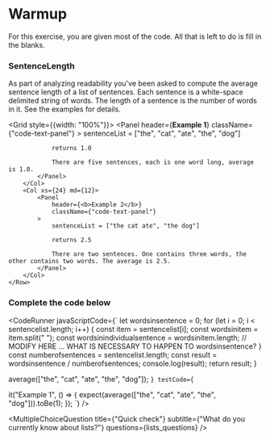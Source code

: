 
# Warmup
>
For this exercise, you are given most of the code.
All that is left to do is fill in the blanks.

>
### SentenceLength
>
As part of analyzing readability you've been asked to compute the average sentence length of a list of sentences.
Each sentence is a white-space delimited string of words. <Highlight>The length of a sentence is the number of words in it.
See the examples for details. </Highlight>


<Grid style={{width: "100%"}}>
    <Row>
        <Col xs={24} md={12}>
            <Panel
                header={<b>Example 1</b>}
                className={"code-text-panel"}
            >
                sentenceList = ["the", "cat", "ate", "the", "dog"]

                returns 1.0

                There are five sentences, each is one word long, average is 1.0.
            </Panel>
        </Col>
        <Col xs={24} md={12}>
            <Panel
                header={<b>Example 2</b>}
                className={"code-text-panel"}
            >
                sentenceList = ["the cat ate", "the dog"]

                returns 2.5

                There are two sentences. One contains three words, the other contains two words. The average is 2.5.
            </Panel>
        </Col>
    </Row>
</Grid>

### Complete the code below

>

<CodeRunner
    javaScriptCode={`
  let wordsinsentence = 0;
  for (let i = 0; i < sentencelist.length; i++) {
    const item = sentencelist[i];
    const wordsinitem = item.split(" ");
    const wordsinindividualsentence = wordsinitem.length;
    // MODIFY HERE ... WHAT IS NECESSARY TO HAPPEN TO wordsinsentence?
  }
  const numberofsentences = sentencelist.length;
  const result = wordsinsentence / numberofsentences;
  console.log(result);
  return result;
}

average(["the", "cat", "ate", "the", "dog"]);
`}
    testCode={`

it("Example 1", () => {
  expect(average(["the", "cat", "ate", "the", "dog"])).toBe(1);
});
`}
/>

<Divider/>

<MultipleChoiceQuestion
    title={"Quick check"}
    subtitle={"What do you currently know about lists?"}
    questions={lists_questions}
/>